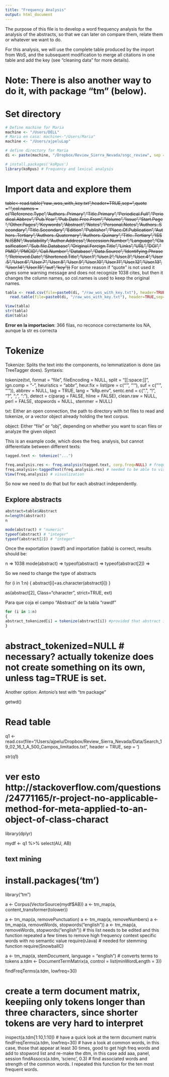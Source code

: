 ```yaml
---
title: "Frequency Analysis"
output: html_document
---
```


The purpose of this file is to develop a word frequency analysis for the analysis of the abstracts, so that we can later on compare them, relate them or whatever we want to do. 

For this analysis, we will use the complete table produced by the import from WoS, and the subsequent modification to merge all citations in one table and add the key (see "cleaning data" for more details).

# Note: There is also another way to do it, with package "tm" (below).

# Set directory

```r
# Define machine for Maria
machine <- "/Users/DELL" 
# Maria en casa: machine<-"/Users/Maria"
machine <- "/Users/ajpeluLap"

# define directory for Maria
di <- paste(machine, "/Dropbox/Review_Sierra_Nevada/sngc_review", sep = "") 

# install.packages('koRpus')
library(koRpus) # Frequency and lexical analysis
```

# Import data and explore them

~~table<-read.table("raw_wos_with_key.txt",header=TRUE,sep="\t",quote = "",col.names = c("Reference.Type","Authors..Primary","Title.Primary","Periodical.Full","Periodical.Abbrev","Pub.Year","Pub.Date.Free.From","Volume","Issue","Start.Page","Other.Pages","Keywords","Abstract","Notes","Personal.Notes","Authors..Secondary","Title.Secondary","Edition","Publisher","Place.Of.Publication","Authors..Tertiary","Authors..Quaternary","Authors..Quinary","Title..Tertiary","ISSN.ISBN","Availability","Author.Address","Accession.Number","Language","Classification","Sub.file.Database","Original.Foreign.Title","Links","URL","DOI","PMID","PMCID","Call.Number","Database","Data.Source","Identifying.Phrase","Retrieved.Date","Shortened.Title","User.1","User.2","User.3","User.4","User.5","User.6","User.7","User.8","User.9","User.10","User.11","User.12","User.13","User.14","User.15","aut","key"))~~ For some reason if "quote" is not used it gives some warning message and does not recognize 1038 cites, but then it changes the column names, so col.names is used to keep the original names.

```r
tabla <- read.csv(file=paste0(di, "/raw_wos_with_key.txt"), header=TRUE, sep="\t")
  read.table(file=paste0(di, "/raw_wos_with_key.txt"), header=TRUE,sep="\t")

View(tabla)
str(tabla)
dim(tabla)
```

**Error en la importacion**: 366 filas, no reconoce correctamente los NA, aunque la str es correcta

# Tokenize

Tokenize: Splits the text into the components, no lemmatization is done (as TreeTagger does). Syntaxis:

tokenize(txt, format = "file", fileEncoding = NULL, split = "[[:space:]]",
  ign.comp = "-", heuristics = "abbr", heur.fix = list(pre = c("’",
  "'"), suf = c("’", "'")), abbrev = NULL, tag = TRUE, lang = "kRp.env",
  sentc.end = c(".", "!", "?", ";", ":"), detect = c(parag = FALSE, hline =
  FALSE), clean.raw = NULL, perl = FALSE, stopwords = NULL,
  stemmer = NULL)
  
txt: Either an open connection, the path to directory with txt files to read and tokenize, or a vector object already holding the text corpus.

object: Either "file" or "obj", depending on whether you want to scan files or analyze the given object

This is an example code, which does the freq. analysis, but cannot differentiate between different texts:

```r
tagged.text <- tokenize("...")

freq.analysis.res <- freq.analysis(tagged.text, corp.freq=NULL) # frequency analysis
freq.analysis<-taggedText(freq.analysis.res) # needed to be able to visualize the analysis in a table
View(freq.analysis) # visualization
```

So now we need to do that but for each abstract independently.

## Explore abstracts

```r
abstract=table$Abstract
n=length(abstract) 
n

mode(abstract) # "numeric"
typeof(abstract) # "integer"
typeof(abstract[2]) # "integer"
```

Once the exportation (rawdf) and importation (tabla) is correct, results should be:

n => 1038
mode(abstract) => 
typeof(abstract) => 
typeof(abstract[2]) => 

So we need to change the type of abstracts

for (i in 1:n) 
{
abstract[i]=as.character(abstract[i])
}

as(abstract[2], Class="character", strict=TRUE, ext)


Para que coja el campo "Abstract" de la tabla "rawdf" 

```r
for (i in 1:n) 
{
abstract_tokenized[i] = tokenize(abstract[i]) #provided that abstract is the right type
}
```




# abstract_tokenized=NULL # necessary? actually tokenize does not create something on its own, unless tag=TRUE is set.

#############################

Another option: Antonio's test with "tm package"

getwd()

# Read table 
q1 <- read.csv(file="/Users/ajpelu/Dropbox/Review_Sierra_Nevada/Data/Search_19_02_16_1_A_500_Campos_limitados.txt",
              header = TRUE,
              sep = '\t')

str(q1)

# ver esto http://stackoverflow.com/questions/24771165/r-project-no-applicable-method-for-meta-applied-to-an-object-of-class-charact 

library(dplyr)

mydf <- q1 %>% select(AU, AB)

## text mining 
# install.packages('tm')
library("tm")

a <- Corpus(VectorSource(mydf$AB))
a <- tm_map(a, content_transformer(tolower))

a <- tm_map(a, removePunctuation) 
a <- tm_map(a, removeNumbers)
a <- tm_map(a, removeWords, stopwords("english"))
a <- tm_map(a, removeWords, stopwords("english")) # this list needs to be edited and this function repeated a few times to remove high frequency context specific words with no semantic value 
require(rJava) # needed for stemming function 
require(SnowballC)

a <- tm_map(a, stemDocument, language = "english") # converts terms to tokens
a.tdm <- DocumentTermMatrix(a, control = list(minWordLength = 3)) 

findFreqTerms(a.tdm, lowfreq=30)

# create a term document matrix, keepiing only tokens longer than three characters, since shorter tokens are very hard to interpret
inspect(a.tdm[1:10,1:10]) # have a quick look at the term document matrix
findFreqTerms(a.tdm, lowfreq=30) # have a look at common words, in this case, those that appear at least 30 times, good to get high freq words and add to stopword list and re-make the dtm, in this case add aaa, panel, session
findAssocs(a.tdm, 'scienc', 0.3) # find associated words and strength of the common words. I repeated this function for the ten most frequent words.
